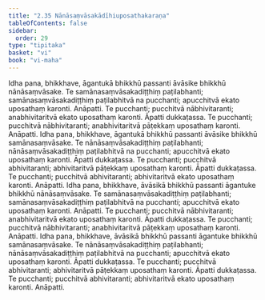 ```yaml
---
title: "2.35 Nānāsaṃvāsakādīhiuposathakaraṇa"
tableOfContents: false
sidebar:
  order: 29
type: "tipitaka"
basket: "vi"
book: "vi-maha"
---
```



<DynamicBreadcrumb />

<Division number="180" book="vi-maha" bookNo="3" page="187">

<Paragraph number="784" book="vi-maha">
Idha pana, bhikkhave, āgantukā bhikkhū passanti āvāsike bhikkhū nānāsaṃvāsake. Te samānasaṃvāsakadiṭṭhiṃ paṭilabhanti; samānasaṃvāsakadiṭṭhiṃ paṭilabhitvā na pucchanti; apucchitvā ekato uposathaṃ karonti. Anāpatti. Te pucchanti; pucchitvā nābhivitaranti; anabhivitaritvā ekato uposathaṃ karonti. Āpatti dukkaṭassa. Te pucchanti; pucchitvā nābhivitaranti; anabhivitaritvā pāṭekkaṃ uposathaṃ karonti. Anāpatti.
</Paragraph>

<Paragraph number="785" book="vi-maha">
Idha pana, bhikkhave, āgantukā bhikkhū passanti āvāsike bhikkhū samānasaṃvāsake. Te nānāsaṃvāsakadiṭṭhiṃ paṭilabhanti; nānāsaṃvāsakadiṭṭhiṃ paṭilabhitvā na pucchanti; apucchitvā ekato uposathaṃ karonti. Āpatti dukkaṭassa. Te pucchanti; pucchitvā abhivitaranti; abhivitaritvā pāṭekkaṃ uposathaṃ karonti. Āpatti dukkaṭassa. Te pucchanti; pucchitvā abhivitaranti; abhivitaritvā ekato uposathaṃ karonti. Anāpatti.
</Paragraph>

<Paragraph number="786" book="vi-maha">
Idha pana, bhikkhave, āvāsikā bhikkhū passanti āgantuke bhikkhū nānāsaṃvāsake. Te samānasaṃvāsakadiṭṭhiṃ paṭilabhanti; samānasaṃvāsakadiṭṭhiṃ paṭilabhitvā na pucchanti; apucchitvā ekato uposathaṃ karonti. Anāpatti. Te pucchanti; pucchitvā nābhivitaranti; anabhivitaritvā ekato uposathaṃ karonti. Āpatti dukkaṭassa. Te pucchanti; pucchitvā nābhivitaranti; anabhivitaritvā pāṭekkaṃ uposathaṃ karonti. Anāpatti.
</Paragraph>

<Paragraph number="787" book="vi-maha">
Idha pana, bhikkhave, āvāsikā bhikkhū passanti āgantuke bhikkhū samānasaṃvāsake. Te nānāsaṃvāsakadiṭṭhiṃ paṭilabhanti; nānāsaṃvāsakadiṭṭhiṃ paṭilabhitvā na pucchanti; apucchitvā ekato uposathaṃ karonti. Āpatti dukkaṭassa. Te pucchanti; pucchitvā abhivitaranti; abhivitaritvā pāṭekkaṃ uposathaṃ karonti. Āpatti dukkaṭassa. Te pucchanti; pucchitvā abhivitaranti; abhivitaritvā ekato uposathaṃ karonti. Anāpatti.
</Paragraph>
</Division>